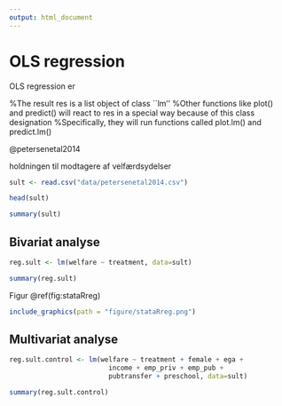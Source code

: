 ```yaml
---
output: html_document
---
```


# OLS regression

OLS regression er

%The result res is a list object of class ``lm''
%Other functions like plot() and predict() will react to res in a special way because of this class designation
%Specifically, they will run functions called plot.lm() and predict.lm()

@petersenetal2014

holdningen til modtagere af velfærdsydelser

```r
sult <- read.csv("data/petersenetal2014.csv")
```

```r
head(sult)
```

```r
summary(sult)
```

## Bivariat analyse

```r
reg.sult <- lm(welfare ~ treatment, data=sult)
```

```r
summary(reg.sult)
```

Figur \@ref(fig:stataRreg)

```r
include_graphics(path = "figure/stataRreg.png")
```

## Multivariat analyse

```r
reg.sult.control <- lm(welfare ~ treatment + female + ega + 
                         income + emp_priv + emp_pub + 
                         pubtransfer + preschool, data=sult)
```

```r
summary(reg.sult.control)
```